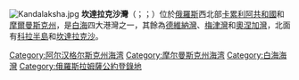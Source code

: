 [[Image:Kandalaksha.jpg|thumb]]
'''坎達拉克沙灣'''（{{Lang-ru|Кандалакшский залив}}；{{lang-sms|Käddluhtt}}；{{lang-fi|Kantalahti}}）位於[[俄羅斯|俄羅斯]]西北部[[卡累利阿共和國|卡累利阿共和國]]和[[摩爾曼斯克州|摩爾曼斯克州]]，是[[白海|白海]]四大港灣之一，其餘為[[德維納灣|德維納灣]]、[[梅津灣|梅津灣]]和[[奧涅加灣|奧涅加灣]]，北面有[[科拉半島|科拉半島]]和[[坎達拉克沙|坎達拉克沙]]。

{{Coord|66|45|N|33|20|E|display=title}}
{{Authority control}}

[[Category:阿尔汉格尔斯克州海湾|Category:阿尔汉格尔斯克州海湾]]
[[Category:摩尔曼斯克州海湾|Category:摩尔曼斯克州海湾]]
[[Category:白海海灣|Category:白海海灣]]
[[Category:俄羅斯拉姆薩公約登錄地|Category:俄羅斯拉姆薩公約登錄地]]

{{Russia-geo-stub}}